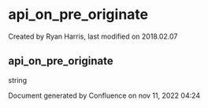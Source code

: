 
# api_on_pre_originate 

 Created by  Ryan Harris, last modified on 2018.02.07

## api_on_pre_originate

string

Document generated by Confluence on nov 11, 2022 04:24
